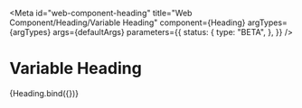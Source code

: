 <!-- @license CC0-1.0 -->


<Meta
  id="web-component-heading"
  title="Web Component/Heading/Variable Heading"
  component={Heading}
  argTypes={argTypes}
  args={defaultArgs}
  parameters={{
    status: {
      type: "BETA",
    },
  }}
/>

# Variable Heading

<Canvas>
  <Story name="Default" args={exampleArgs}>
    {Heading.bind({})}
  </Story>
</Canvas>

<ArgsTable story="Default" />
